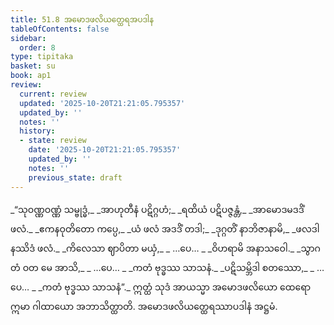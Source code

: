 ```yaml
---
title: 51.8 အမောဒဖလိယတ္ထေရအပဒါန
tableOfContents: false
sidebar:
  order: 8
type: tipitaka
basket: su
book: ap1
review:
  current: review
  updated: '2025-10-20T21:21:05.795357'
  updated_by: ''
  notes: ''
  history:
  - state: review
    date: '2025-10-20T21:21:05.795357'
    updated_by: ''
    notes: ''
    previous_state: draft
---
```



<DynamicBreadcrumb />


<ReviewStatus review={frontmatter.review} showDetails={true} />

<HypothesisAnnotation frontmatter={frontmatter} />

<Division number="80" book="ap1" e="ch" v="20" p="435">

<Paragraph number="6661" type="verses" book="ap1">
_“သုဝဏ္ဏဝဏ္ဏံ သမ္ဗုဒ္ဓံ,_  
_အာဟုတီနံ ပဋိဂ္ဂဟံ;_  
_ရထိယံ ပဋိပဇ္ဇန္တံ,_  
_အာမောဒမဒဒိံ ဖလံ._  

</Paragraph>

</Division>
<Division number="81" book="ap1" e="ch" v="20" p="435">

<Paragraph number="6662" type="verses" book="ap1">
_ဧကနဝုတိတော ကပ္ပေ,_  
_ယံ ဖလံ အဒဒိံ တဒါ;_  
_ဒုဂ္ဂတိံ နာဘိဇာနာမိ,_  
_ဖလဒါနဿိဒံ ဖလံ._  

</Paragraph>

</Division>
<Division number="82" book="ap1" e="ch" v="20" p="435">

<Paragraph number="6663" type="verses" book="ap1">
_ကိလေသာ ဈာပိတာ မယှံ,_  
_ …ပေ… _  
_ဝိဟရာမိ အနာသဝေါ._  

</Paragraph>

</Division>
<Division number="83" book="ap1" e="ch" v="20" p="435">

<Paragraph number="6664" type="verses" book="ap1">
_သွာဂတံ ဝတ မေ အာသိ,_  
_ …ပေ… _  
_ကတံ ဗုဒ္ဓဿ သာသနံ._  

</Paragraph>

</Division>
<Division number="84" book="ap1" e="ch" v="20" p="436">

<Paragraph number="6665" type="verses" book="ap1">
_ပဋိသမ္ဘိဒါ စတဿော,_  
_ …ပေ… _  
_ကတံ ဗုဒ္ဓဿ သာသနံ”._  

</Paragraph>

<Paragraph number="6666" book="ap1">
ဣတ္ထံ သုဒံ အာယသ္မာ အမောဒဖလိယော ထေရော ဣမာ ဂါထာယော အဘာသိတ္ထာတိ.

</Paragraph>
</Division>

<Paragraph number="6667" type="center" book="ap1">
အမောဒဖလိယတ္ထေရဿာပဒါနံ အဋ္ဌမံ.
</Paragraph>
